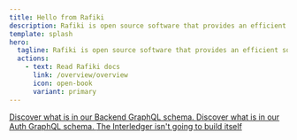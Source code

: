 ```yaml
---
title: Hello from Rafiki
description: Rafiki is open source software that provides an efficient solution for an Account Servicing Entity to enable Interledger functionality on its users' accounts.
template: splash
hero:
  tagline: Rafiki is open source software that provides an efficient solution for an Account Servicing Entity to enable Interledger functionality on its users' accounts.
  actions:
    - text: Read Rafiki docs
      link: /overview/overview
      icon: open-book
      variant: primary
---
```



<CardGrid>
  <a class='card-link' href='/apis/graphql/backend/mutations/'>
    <Card title='View Backend API schema' icon='document'>
      Discover what is in our Backend GraphQL schema.
    </Card>
  </a>
  <a class='card-link' href='/apis/graphql/auth/mutations/'>
    <Card title='View Auth API schema' icon='document'>
      Discover what is in our Auth GraphQL schema.
    </Card>
  </a>
  <a class='card-link' href='https://github.com/interledger/rafiki'>
    <Card title='Build it on Github' icon='external'>
      The Interledger isn't going to build itself
    </Card>
  </a>
</CardGrid>
